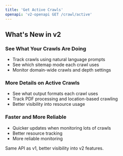 ```yaml
---
title: 'Get Active Crawls'
openapi: 'v2-openapi GET /crawl/active'
---
```


## What's New in v2

### See What Your Crawls Are Doing
- Track crawls using natural language prompts
- See which sitemap mode each crawl uses
- Monitor domain-wide crawls and depth settings

### More Details on Active Crawls
- See what output formats each crawl uses
- Track PDF processing and location-based crawling
- Better visibility into resource usage

### Faster and More Reliable
- Quicker updates when monitoring lots of crawls
- Better resource tracking
- More reliable monitoring

Same API as v1, better visibility into v2 features.
